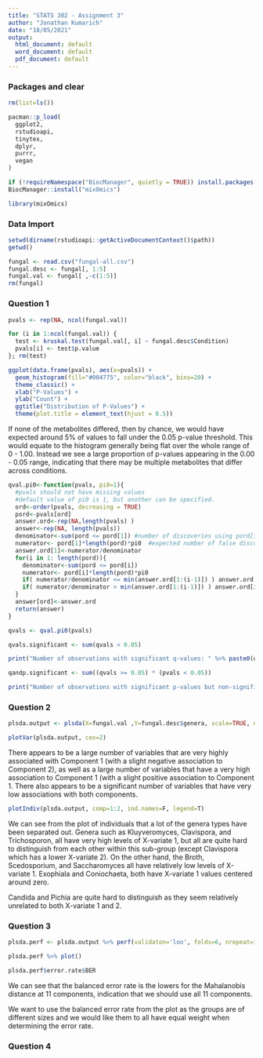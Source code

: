 ```yaml
---
title: "STATS 302 - Assignment 3"
author: "Jonathan Kumarich"
date: "18/05/2021"
output:
  html_document: default
  word_document: default
  pdf_document: default
---
```


### Packages and clear
```r
rm(list=ls())

pacman::p_load(
  ggplot2,
  rstudioapi,
  tinytex,
  dplyr,
  purrr,
  vegan
)

if (!requireNamespace("BiocManager", quietly = TRUE)) install.packages("BiocManager")
BiocManager::install("mixOmics")

library(mixOmics)

```

### Data Import
```r
setwd(dirname(rstudioapi::getActiveDocumentContext()$path))
getwd()

fungal <- read.csv("fungal-all.csv")
fungal.desc <- fungal[, 1:5]
fungal.val <- fungal[ ,-c(1:5)]
rm(fungal)
```

### Question 1
```r
pvals <- rep(NA, ncol(fungal.val))

for (i in 1:ncol(fungal.val)) {
  test <- kruskal.test(fungal.val[, i] ~ fungal.desc$Condition)
  pvals[i] <- test$p.value
}; rm(test)

ggplot(data.frame(pvals), aes(x=pvals)) + 
  geom_histogram(fill="#004775", color="black", bins=20) + 
  theme_classic() +
  xlab("P-Values") + 
  ylab("Count") + 
  ggtitle("Distribution of P-Values") +
  theme(plot.title = element_text(hjust = 0.5)) 

```

If none of the metabolites differed, then by chance, we would have expected around 5% of values to fall under the 0.05 p-value threshold. This would equate to the histogram generally being flat over the whole range of 0 - 1.00. Instead we see a large proportion of p-values appearing in the 0.00 - 0.05 range, indicating that there may be multiple metabolites that differ across conditions.

```r
qval.pi0<-function(pvals, pi0=1){
  #pvals should not have missing values
  #default value of pi0 is 1, but another can be specified.
  ord<-order(pvals, decreasing = TRUE)
  pord<-pvals[ord]
  answer.ord<-rep(NA,length(pvals) )
  answer<-rep(NA, length(pvals))
  denominator<-sum(pord <= pord[1]) #number of discoveries using pord[i] as the threshold
  numerator<- pord[1]*length(pord)*pi0  #expected number of false discoveries
  answer.ord[1]<-numerator/denominator
  for(i in 1: length(pord)){
    denominator<-sum(pord <= pord[i])
    numerator<- pord[i]*length(pord)*pi0
    if( numerator/denominator <= min(answer.ord[1:(i-1)]) ) answer.ord[i]<-numerator/denominator
    if( numerator/denominator > min(answer.ord[1:(i-1)]) ) answer.ord[i]<- min(answer.ord[1:(i-1)])
  }
  answer[ord]<-answer.ord
  return(answer)
}

qvals <- qval.pi0(pvals)

qvals.significant <- sum(qvals < 0.05)

print("Number of observations with significant q-values: " %>% paste0(qvals.significant))


```

```r

qandp.significant <- sum((qvals >= 0.05) * (pvals < 0.05))

print("Number of observations with significant p-values but non-significant q-values: " %>% paste0(qandp.significant))

```

### Question 2

```r

plsda.output <- plsda(X=fungal.val ,Y=fungal.desc$genera, scale=TRUE, ncomp=11) 

plotVar(plsda.output, cex=2)

```

There appears to be a large number of variables that are very highly associated with Component 1 (with a slight negative association to Component 2), as well as a large number of variables that have a very high association to Component 1 (with a slight positive association to Component 1. There also appears to be a significant number of variables that have very low associations with both components.

```r

plotIndiv(plsda.output, comp=1:2, ind.names=F, legend=T)

```

We can see from the plot of individuals that a lot of the genera types have been separated out. Genera such as Kluyveromyces, Clavispora, and Trichosporon, all have very high levels of X-variate 1, but all are quite hard to distinguish from each other within this sub-group (except Clavispora which has a lower X-variate 2). On the other hand, the Broth, Scedosporium, and Saccharomyces all have relatively low levels of X-variate 1. Exophiala and Coniochaeta, both have X-variate 1 values centered around zero.

Candida and Pichia are quite hard to distinguish as they seem relatively unrelated to both X-variate 1 and 2.

### Question 3
```r

plsda.perf <- plsda.output %>% perf(validaton='loo', folds=6, nrepeat=10)

plsda.perf %>% plot()

```

```r

plsda.perf$error.rate$BER

```

We can see that the balanced error rate is the lowers for the Mahalanobis distance at 11 components, indication that we should use all 11 components.

We want to use the balanced error rate from the plot as the groups are of different sizes and we would like them to all have equal weight when determining the error rate.

### Question 4
```r

```










